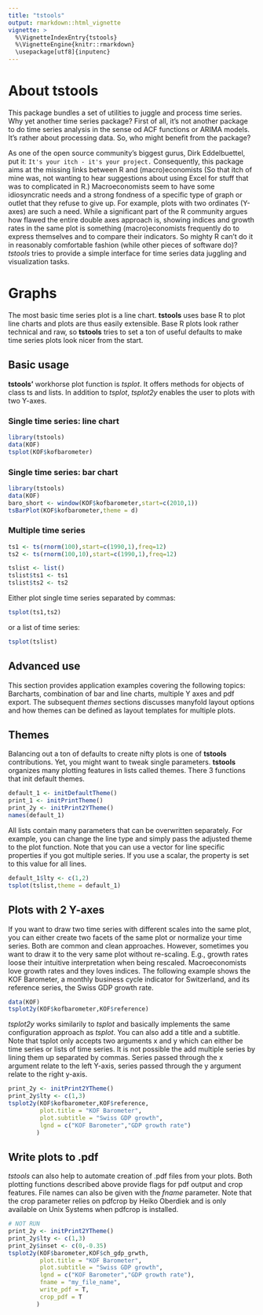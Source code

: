 ```yaml
---
title: "tstools"
output: rmarkdown::html_vignette
vignette: >
  %\VignetteIndexEntry{tstools}
  %\VignetteEngine{knitr::rmarkdown}
  \usepackage[utf8]{inputenc}
---
```


# About tstools
This package bundles a set of utilities to juggle and process time series. Why yet another time series package? First of all, it's not another package to do time series analysis in the sense od ACF functions or ARIMA models. It's rather about processing data. So, who might benefit from the package?

As one of the open source community's biggest gurus, Dirk Eddelbuettel, put it: ``It's your itch - it's your project.`` Consequently, this package aims at the missing links between R and (macro)economists (So that itch of mine was, not wanting to hear suggestions about using Excel for stuff that was to complicated in R.) Macroeconomists seem to have some idiosyncratic needs and a strong fondness of a specific type of graph or outlet that they refuse to give up. For example, plots with two ordinates (Y-axes) are such a need. While a significant part of the R community argues how flawed the entire double axes approach is, showing indices and growth rates in the same plot is something (macro)economists frequently do to express themselves and to compare their indicators. So mighty R can't do it in reasonably comfortable fashion (while other pieces of software do)? *tstools* tries to provide a simple interface for time series data juggling and visualization tasks. 


# Graphs
The most basic time series plot is a line chart. **tstools** uses base R to plot 
line charts and plots are thus easily extensible. Base R plots look rather technical and raw, so **tstools** tries to set a ton of useful defaults to make time series plots look nicer from the start. 

## Basic usage
**tstools'** workhorse plot function is *tsplot*. It offers methods for objects of class ts and lists. In addition to *tsplot*, *tsplot2y* enables the user to plots with two Y-axes.

### Single time series: line chart
```r
library(tstools)
data(KOF)
tsplot(KOF$kofbarometer)
```

### Single time series: bar chart
```r
library(tstools)
data(KOF)
baro_short <- window(KOF$kofbarometer,start=c(2010,1))
tsBarPlot(KOF$kofbarometer,theme = d)
```

### Multiple time series
```r
ts1 <- ts(rnorm(100),start=c(1990,1),freq=12)
ts2 <- ts(rnorm(100,10),start=c(1990,1),freq=12)

tslist <- list()
tslist$ts1 <- ts1
tslist$ts2 <- ts2
```
Either plot single time series separated by commas:
```r
tsplot(ts1,ts2)
```
or a list of time series:
```r
tsplot(tslist)
```

## Advanced use
This section provides application examples covering the following topics: 
Barcharts, combination of bar and line charts, multiple Y axes and pdf export.
The subsequent *themes* sections discusses manyfold layout options and how themes
can be defined as layout templates for multiple plots. 





## Themes
Balancing out a ton of defaults to create nifty plots is one of **tstools** contributions. Yet, you might want to tweak single parameters. **tstools** organizes many plotting features in lists called themes. There 3 functions that init default themes. 

```r
default_1 <- initDefaultTheme()
print_1 <- initPrintTheme()
print_2y <- initPrint2YTheme()
names(default_1)
```

All lists contain many parameters that can be overwritten separately. For example, you can change the line type and simply pass the adjusted theme to the plot function.
Note that you can use a vector for line specific properties if you got multiple series. If you use a scalar, the property is set to this value for all lines.

```r
default_1$lty <- c(1,2)
tsplot(tslist,theme = default_1)
```

## Plots with 2 Y-axes
If you want to draw two time series with different scales into the same plot, you can either create two facets of the same plot or normalize your time series. Both are common and clean approaches. However, sometimes you want to draw it to the very same plot without re-scaling. E.g., growth rates loose their intuitive interpretation when being rescaled. Macroeconomists love growth rates and they loves indices. The following example shows the KOF Barometer, a monthly business cycle indicator for Switzerland, and its reference series, the Swiss GDP growth rate.

```r
data(KOF)
tsplot2y(KOF$kofbarometer,KOF$reference)
```

*tsplot2y* works similarily to *tsplot* and basically implements the same configuration approach as *tsplot*. You can also add a title and a subtitle. Note that tsplot only accepts two arguments x and y which can either be time series or lists of time series. It is not possible the add multiple series by lining them up separated by commas. Series passed through the x argument relate to the left Y-axis, series passed through the y argument relate to the right y-axis.

```r
print_2y <- initPrint2YTheme()
print_2y$lty <- c(1,3)
tsplot2y(KOF$kofbarometer,KOF$reference,
         plot.title = "KOF Barometer",
         plot.subtitle = "Swiss GDP growth",
         lgnd = c("KOF Barometer","GDP growth rate")
        )

```

## Write plots to .pdf
*tstools* can also help to automate creation of .pdf files from your plots. Both plotting functions described above provide flags for pdf output and crop features. File names can also be given with the *fname* parameter. Note that the crop parameter relies on pdfcrop by Heiko Oberdiek and is only available on Unix Systems when pdfcrop is installed.


```r
# NOT RUN
print_2y <- initPrint2YTheme()
print_2y$lty <- c(1,3)
print_2y$inset <- c(0,-0.35)
tsplot2y(KOF$barometer,KOF$ch_gdp_grwth,
         plot.title = "KOF Barometer",
         plot.subtitle = "Swiss GDP growth",
         lgnd = c("KOF Barometer","GDP growth rate"),
         fname = "my_file_name",
         write_pdf = T,
         crop_pdf = T
        )

```

